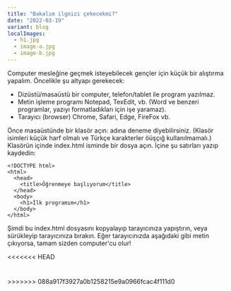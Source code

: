 ```yaml
---
title: "Bakalım ilgnizi çekecekmi?"
date: "2022-03-19"
variant: blog
localImages:
  - h1.jpg
  - image-a.jpg
  - image-b.jpg
---
```



Computer mesleğine geçmek isteyebilecek gençler için küçük bir alıştırma yapalım. Öncelikle şu altyapı gerekecek:

- Dizüstü/masaüstü bir computer, telefon/tablet ile program yazılmaz.
- Metin işleme programı Notepad, TexEdit, vb. (Word ve benzeri programlar, yazıyı formatladıkları için işe yaramaz).
- Tarayıcı (browser) Chrome, Safari, Edge, FireFox vb.

Önce masaüstünde bir klasör açın: adına deneme diyebilirsiniz. (Klasör isimleri küçük harf olmalı ve Türkçe karakterler öüşçığ kullanılmamalı.)
Klasörün içinde index.html isminde bir dosya açın. İçine şu satırları yazıp kaydedin:

<GatsbyImage image={props.localImages[0]} alt="h1" />

```
<!DOCTYPE html>
<html>
  <head>
    <title>Öğrenmeye başlıyorum</title>
  </head>
  <body>
    <h1>İlk programım</h1>
  </body>
</html>
```

<GatsbyImage image={props.localImages[1]} alt="image-a" />

Şimdi bu index.html dosyasını kopyalayıp tarayıcınıza yapıştırın, veya sürükleyip tarayıcınıza bırakın.
Eğer tarayıcınızda aşağıdaki gibi metin çıkıyorsa, tamam sizden computer'cu olur!

<<<<<<< HEAD

# <GatsbyImage alt="görüntü" image={getImage(props.localImages[0])} />

<GatsbyImage image={props.localImages[2]} alt="image-b" />
>>>>>>> 088a917f3927a0b1258215e9a0966fcac4f111d0
